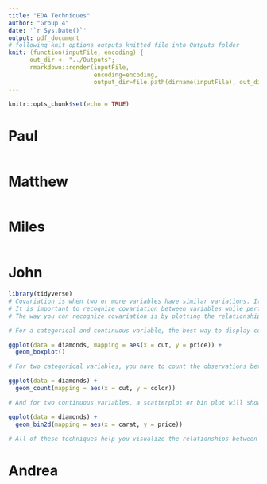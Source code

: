 ```yaml
---
title: "EDA Techniques"
author: "Group 4"
date: '`r Sys.Date()`'
output: pdf_document
# following knit options outputs knitted file into Outputs folder
knit: (function(inputFile, encoding) {
      out_dir <- "../Outputs";
      rmarkdown::render(inputFile,
                        encoding=encoding,
                        output_dir=file.path(dirname(inputFile), out_dir))})
---
```


```r
knitr::opts_chunk$set(echo = TRUE)
```

# Paul
```r

```


# Matthew
```r

```


# Miles
```r

```


# John
```r
library(tidyverse)
# Covariation is when two or more variables have similar variations. It describes behavior between two or more variables. 
# It is important to recognize covariation between variables while performing EDA in order to explore the relationships between the variables, and identify trends and patterns. 
# The way you can recognize covariation is by plotting the relationship between these variables. This can be done between a continuous and categorical variable, two continuous variables, or two categorical variables.

# For a categorical and continuous variable, the best way to display covariation is through plotting boxplots. In the graph below, you can see that the diamonds that are "fair" in quality actually have the highest price, and the best quality diamonds are less expensive.

ggplot(data = diamonds, mapping = aes(x = cut, y = price)) +
  geom_boxplot()
```
```r
# For two categorical variables, you have to count the observations between the two variables, and plot the counts. 

ggplot(data = diamonds) +
  geom_count(mapping = aes(x = cut, y = color))
```
```r
# And for two continuous variables, a scatterplot or bin plot will show you the relationships between the variables.

ggplot(data = diamonds) +
  geom_bin2d(mapping = aes(x = carat, y = price))

# All of these techniques help you visualize the relationships between variables, and help in identifying covariation.
```


# Andrea
```r

```

